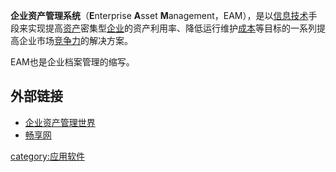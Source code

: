 '''企业资产管理系统'''（'''E'''nterprise '''A'''sset '''M'''anagement，EAM），是以[[信息技术|信息技术]]手段来实现提高[[资产|资产]]密集型[[企业|企业]]的资产利用率、降低运行维护[[成本|成本]]等目标的一系列提高企业市场[[竞争力|竞争力]]的解决方案。

EAM也是企业档案管理的缩写。

==外部链接==
*[http://www.eamworld.com 企业资产管理世界]{{Webarchive|url=https://archive.is/20080723114842/http://www.eamworld.com/ |date=2008-07-23 }}
*[http://eam.amteam.org 畅享网] {{Wayback|url=http://eam.amteam.org/ |date=20201107002533 }}

[[category:应用软件|category:应用软件]]